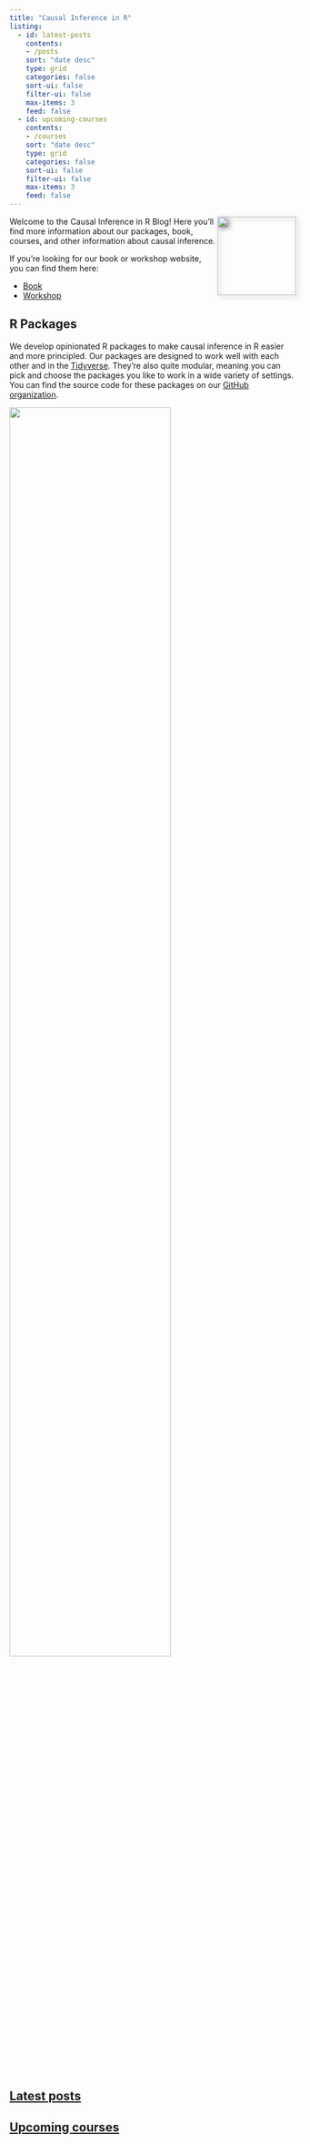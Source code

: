 ```yaml
---
title: "Causal Inference in R"
listing:
  - id: latest-posts
    contents: 
    - /posts
    sort: "date desc"
    type: grid
    categories: false
    sort-ui: false
    filter-ui: false
    max-items: 3
    feed: false
  - id: upcoming-courses
    contents: 
    - /courses
    sort: "date desc"
    type: grid
    categories: false
    sort-ui: false
    filter-ui: false
    max-items: 3
    feed: false
---
```


<img src="img/r-causal-hex.png" align="right" height="138" style="filter: drop-shadow(3px 3px 4px grey)
" />

Welcome to the Causal Inference in R Blog!
Here you'll find more information about our packages, book, courses, and other information about causal inference. 

If you're looking for our book or workshop website, you can find them here:

* [Book](https://www.r-causal.org/)
* [Workshop](https://r-causal.github.io/causal_workshop_website/)

## R Packages

We develop opinionated R packages to make causal inference in R easier and more principled.
Our packages are designed to work well with each other and in the [Tidyverse](https://www.tidyverse.org/).
They're also quite modular, meaning you can pick and choose the packages you like to work in a wide variety of settings. You can find the source code for these packages on our [GitHub organization](https://github.com/r-causal).

![](img/hex_grid.png){fig-alt="A drawing of an elephant." fig-align="center" width=75% height=75%}

## [Latest posts](posts.qmd)

::: {#latest-posts}
:::

## [Upcoming courses](posts.qmd)

::: {#upcoming-courses}
:::
